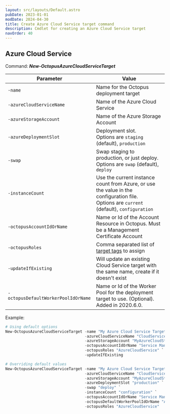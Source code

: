 ```yaml
---
layout: src/layouts/Default.astro
pubDate: 2023-01-01
modDate: 2024-04-30
title: Create Azure Cloud Service target command
description: Cmdlet for creating an Azure Cloud Service target
navOrder: 40
---
```


## Azure Cloud Service

Command: **_New-OctopusAzureCloudServiceTarget_**

| Parameter                           | Value                                                                                   |
| ------------------------------------| --------------------------------------------------------------------------------------- |
| `-name`                             | Name for the Octopus deployment target                                                  |
| `-azureCloudServiceName`            | Name of the Azure Cloud Service                                                         |
| `-azureStorageAccount`              | Name of the Azure Storage Account                                                       |
| `-azureDeploymentSlot`              | Deployment slot. <br />Options are `staging` (default), `production`                         |
| `-swap`                             | Swap staging to production, or just deploy. <br />Options are `swap` (default), `deploy`      |
| `-instanceCount`                    | Use the current instance count from Azure, or use the value in the configuration file.<br />Options are `current` (default), `configuration` |
| `-octopusAccountIdOrName`           | Name or Id of the Account Resource in Octopus. Must be a Management Certificate Account |
| `-octopusRoles`                     | Comma separated list of [target tags](/docs/infrastructure/deployment-targets/#target-roles) to assign                                                 |
| `-updateIfExisting`                 | Will update an existing Cloud Service target with the same name, create if it doesn't exist |
| `-octopusDefaultWorkerPoolIdOrName` | Name or Id of the Worker Pool for the deployment target to use. (Optional). Added in 2020.6.0. |

Example:
```powershell
# Using default options
New-OctopusAzureCloudServiceTarget -name "My Azure Cloud Service Target" `
                                   -azureCloudServiceName "CloudService1" `
                                   -azureStorageAccount "MyAzureCloudStorageAccount" `
                                   -octopusAccountIdOrName "Service Management Cert Account" `
                                   -octopusRoles "AzureCloudService" `
                                   -updateIfExisting

# Overriding default values
New-OctopusAzureCloudServiceTarget -name "My Azure Cloud Service Target" `
                                   -azureCloudServiceName "CloudService1" `
                                   -azureStorageAccount "MyAzureCloudStorageAccount" `
                                   -azureDeploymentSlot "production" `
                                   -swap "deploy" `
                                   -instanceCount "configuration" `
                                   -octopusAccountIdOrName "Service Management Cert Account" `
                                   -octopusDefaultWorkerPoolIdOrName "Azure Worker Pool" `
                                   -octopusRoles "AzureCloudService"
```

<CreateDeploymentTargetsHint />